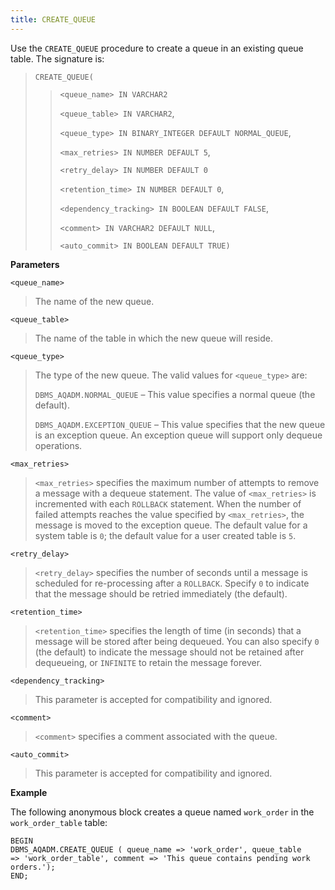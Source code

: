 ```yaml
---
title: CREATE_QUEUE
---
```


Use the `CREATE_QUEUE` procedure to create a queue in an existing queue table. The signature is:

> `CREATE_QUEUE(`
> 
> > `<queue_name> IN VARCHAR2`
> > 
> > `<queue_table> IN VARCHAR2`,
> > 
> > `<queue_type> IN BINARY_INTEGER DEFAULT NORMAL_QUEUE`,
> > 
> > `<max_retries> IN NUMBER DEFAULT 5`,
> > 
> > `<retry_delay> IN NUMBER DEFAULT 0`
> > 
> > `<retention_time> IN NUMBER DEFAULT 0`,
> > 
> > `<dependency_tracking> IN BOOLEAN DEFAULT FALSE`,
> > 
> > `<comment> IN VARCHAR2 DEFAULT NULL`,
> > 
> > `<auto_commit> IN BOOLEAN DEFAULT TRUE)`

**Parameters**

`<queue_name>`

> The name of the new queue.

`<queue_table>`

> The name of the table in which the new queue will reside.

`<queue_type>`

> The type of the new queue. The valid values for `<queue_type>` are:
> 
> `DBMS_AQADM.NORMAL_QUEUE` – This value specifies a normal queue (the default).
> 
> `DBMS_AQADM.EXCEPTION_QUEUE` – This value specifies that the new queue is an exception queue. An exception queue will support only dequeue operations.

`<max_retries>`

> `<max_retries>` specifies the maximum number of attempts to remove a message with a dequeue statement. The value of `<max_retries>` is incremented with each `ROLLBACK` statement. When the number of failed attempts reaches the value specified by `<max_retries>`, the message is moved to the exception queue. The default value for a system table is `0`; the default value for a user created table is `5`.

`<retry_delay>`

> `<retry_delay>` specifies the number of seconds until a message is scheduled for re-processing after a `ROLLBACK`. Specify `0` to indicate that the message should be retried immediately (the default).

`<retention_time>`

> `<retention_time>` specifies the length of time (in seconds) that a message will be stored after being dequeued. You can also specify `0` (the default) to indicate the message should not be retained after dequeueing, or `INFINITE` to retain the message forever.

`<dependency_tracking>`

> This parameter is accepted for compatibility and ignored.

`<comment>`

> `<comment>` specifies a comment associated with the queue.

`<auto_commit>`

> This parameter is accepted for compatibility and ignored.

**Example**

The following anonymous block creates a queue named `work_order` in the `work_order_table` table:

``` text
BEGIN
DBMS_AQADM.CREATE_QUEUE ( queue_name => 'work_order', queue_table
=> 'work_order_table', comment => 'This queue contains pending work
orders.');
END;
```
